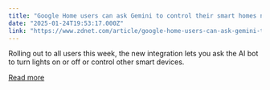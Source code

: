 ```yaml
---
title: "Google Home users can ask Gemini to control their smart homes now - how it works"
date: "2025-01-24T19:53:17.000Z"
link: "https://www.zdnet.com/article/google-home-users-can-ask-gemini-to-control-their-smart-homes-now-how-it-works/"
---
```


Rolling out to all users this week, the new integration lets you ask the AI bot to turn lights on or off or control other smart devices.

[Read more](https://www.zdnet.com/article/google-home-users-can-ask-gemini-to-control-their-smart-homes-now-how-it-works/)
